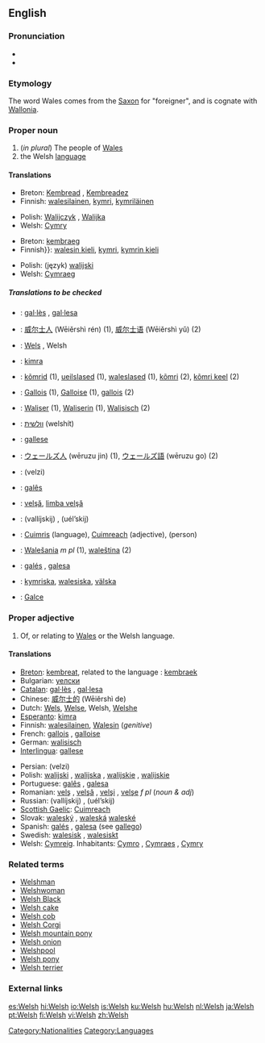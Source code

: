 {{interwiktionary|code=cy}}
{{see|welsh}}
==English==
{{wikipedia}}

===Pronunciation===
*{{IPA|/wɛlʃ/}}
*{{SAMPA|/wElS/}}

===Etymology===
The word Wales comes from the [[Saxon]] for "foreigner", and is cognate with [[Wallonia]].

===Proper noun===
{{en-proper noun}}
#(''in plural'') The people of [[Wales]]
# the Welsh [[language]]

====Translations====
{{trans-top|the people of wales}}
*Breton: [[Kembread]] {{m}}, [[Kembreadez]] {{f}}
*Finnish: [[walesilainen]], [[kymri]], [[kymriläinen]]
{{trans-mid}}
*Polish: [[Walijczyk]] {{m}}, [[Walijka]] {{f}}
*Welsh: [[Cymry]]
{{trans-bottom}}

{{trans-top|the Welsh language}}
*Breton: [[kembraeg]] {{m}}
*Finnish}}: [[walesin kieli]], [[kymri]], [[kymrin kieli]]
{{trans-mid}}
*Polish: (język) [[walijski]] {{m}}
*Welsh: [[Cymraeg]]
{{trans-bottom}}

=====Translations to be checked=====
{{checktrans}}
{{trans-top|translations to be checked}}
*{{ttbc|Catalan}}: [[gal·lès]] {{m}}, [[gal·lesa]] {{f}}
*{{ttbc|Chinese}}: [[威尔士人]] (Wēiěrshì rén) (1), [[威尔士语]] (Wēiěrshì yǔ) (2)
*{{ttbc|Dutch}}: [[Wels]] {{n}}, Welsh {{n}}
*{{ttbc|Esperanto}}: [[kimra]]
*{{ttbc|Estonian}}: [[kõmrid]] (1), [[ueilslased]] (1), [[waleslased]] (1), [[kõmri]] (2), [[kõmri keel]] (2)
*{{ttbc|French}}: [[Gallois]] {{m}} (1), [[Galloise]] {{f}} (1), [[gallois]] {{m}} (2)
*{{ttbc|German}}: [[Waliser]] {{m}} (1), [[Waliserin]] {{f}} (1), [[Walisisch]] (2)
*{{ttbc|Hebrew}}: [[וולשית]] (welshít)
*{{ttbc|Interlingua}}: [[gallese]]
*{{ttbc|Japanese}}: [[ウェールズ人]] (wēruzu jin) (1), [[ウェールズ語]] (wēruzu go) (2)
{{trans-mid}}
*{{ttbc|Persian}}: {{FAchar|[[ولزی]]}} (velzi)
*{{ttbc|Portuguese}}: [[galês]] {{m}}
*{{ttbc|Romanian}}: [[velşă]], [[limba velşă]] {{f}}
*{{ttbc|Russian}}: {{trad|ru|валлийский}} (vallíjskij) {{m}}, {{trad|ru|уэльский}} (uél’skij) {{m}}
*{{ttbc|Scottish Gaelic}}: [[Cuimris]] {{f}} (language), [[Cuimreach]] {{m}} (adjective), (person)
*{{ttbc|Slovak}}: [[Walešania]] ''m pl'' (1), [[waleština]] {{f}} (2)
*{{ttbc|Spanish}}: [[galés]] {{m}}, [[galesa]] {{f}}
*{{ttbc|Swedish}}: [[kymriska]], [[walesiska]], [[välska]]
*{{ttbc|Turkish}}: [[Galce]]
{{trans-bottom}}

===Proper adjective===
{{en-adj}}
# Of, or relating to [[Wales]] or the Welsh language.

====Translations====
{{trans-top|of or relating to Wales or the Welsh language}}
*[[Breton]]: [[kembreat]], related to the language : [[kembraek]]
*Bulgarian: [[уелски]] {{m}}
*[[Catalan]]: [[gal·lès]] {{m}}, [[gal·lesa]] {{f}}
*Chinese: [[威尔士的]] (Wēiěrshì de)
*Dutch: [[Wels]], [[Welse]], Welsh, [[Welshe]]
*[[Esperanto]]: [[kimra]]
*Finnish: [[walesilainen]], [[Wales#Finnish|Walesin]] (''genitive'')
*French: [[gallois]] {{m}}, [[galloise]] {{f}}
*German: [[walisisch]]
*[[Interlingua]]: [[gallese]]
{{trans-mid}}
*Persian: {{FAchar|[[ولزی]]}} (velzi)
*Polish: [[walijski]] {{m}}, [[walijska]] {{f}}, [[walijskie]] {{n}}, [[walijskie]] {{p}} 
*Portuguese: [[galês]] {{m}}, [[galesa]] {{f}}
*Romanian: [[velş]] {{m}}, [[velşă]] {{f}}, [[velşi]] {{p}}, [[velşe]] ''f pl'' (''noun & adj'')
*Russian: {{trad|ru|валлийский}} (vallíjskij) {{m}}, {{trad|ru|уэльский}} (uél’skij) {{m}}
*[[Scottish Gaelic]]: [[Cuimreach]]
*Slovak: [[waleský]] {{m}}, [[waleská]] {{f}} [[waleské]] {{n}}
*Spanish: [[galés]] {{m}}, [[galesa]] {{f}} (see [[gallego]])
*Swedish: [[walesisk]] {{c}}, [[walesiskt]] {{n}}
*Welsh: [[Cymreig]]. Inhabitants: [[Cymro]] {{m}}, [[Cymraes]] {{f}}, [[Cymry]] {{p}}
{{trans-bottom}}

===Related terms===
*[[Welshman]]
*[[Welshwoman]]
*[[Welsh Black]]
*[[Welsh cake]]
*[[Welsh cob]]
*[[Welsh Corgi]]
*[[Welsh mountain pony]]
*[[Welsh onion]]
*[[Welshpool]]
*[[Welsh pony]]
*[[Welsh terrier]]

===External links===
{{ethnologue|code=cym}}

[[Category:Nationalities]]
[[Category:Languages]]

[[es:Welsh]]
[[hi:Welsh]]
[[io:Welsh]]
[[is:Welsh]]
[[ku:Welsh]]
[[hu:Welsh]]
[[nl:Welsh]]
[[ja:Welsh]]
[[pt:Welsh]]
[[fi:Welsh]]
[[vi:Welsh]]
[[zh:Welsh]]
